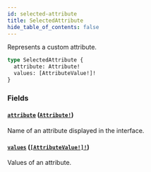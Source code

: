 ```yaml
---
id: selected-attribute
title: SelectedAttribute
hide_table_of_contents: false
---
```


Represents a custom attribute.

```graphql
type SelectedAttribute {
  attribute: Attribute!
  values: [AttributeValue!]!
}
```

### Fields

#### [`attribute`](#) ([`Attribute!`](../../../developer/api-reference/objects/attribute))

Name of an attribute displayed in the interface.

#### [`values`](#) ([`[AttributeValue!]!`](../../../developer/api-reference/objects/attribute-value))

Values of an attribute.
